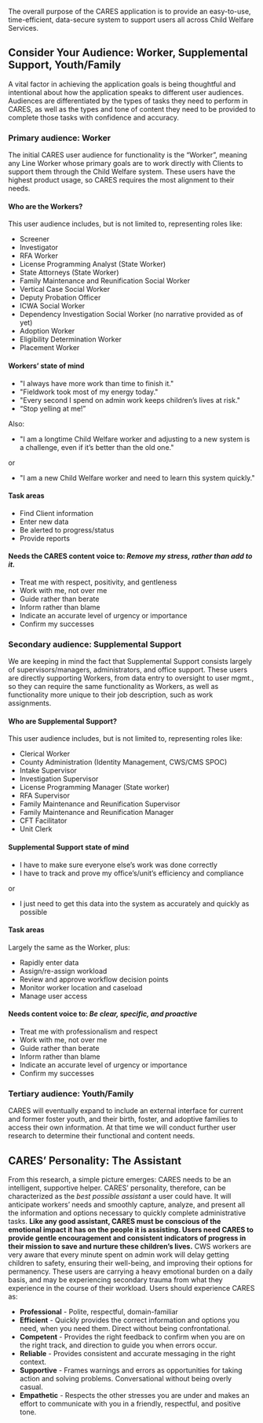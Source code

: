 The overall purpose of the CARES application is to provide an easy-to-use, time-efficient, data-secure system to support users all across Child Welfare Services.

## Consider Your Audience: Worker, Supplemental Support, Youth/Family

A vital factor in achieving the application goals is being thoughtful and intentional about how the application speaks to different user audiences. Audiences are differentiated by the types of tasks they need to perform in CARES, as well as the types and tone of content they need to be provided to complete those tasks with confidence and accuracy.

### Primary audience: Worker

The initial CARES user audience for functionality is the “Worker”, meaning any Line Worker whose primary goals are to work directly with Clients to support them through the Child Welfare system. These users have the highest product usage, so CARES requires the most alignment to their needs.

#### Who are the Workers?

This user audience includes, but is not limited to, representing roles like:

- Screener
- Investigator
- RFA Worker
- License Programming Analyst (State Worker)
- State Attorneys (State Worker)
- Family Maintenance and Reunification Social Worker
- Vertical Case Social Worker
- Deputy Probation Officer
- ICWA Social Worker
- Dependency Investigation Social Worker (no narrative provided as of yet)
- Adoption Worker
- Eligibility Determination Worker
- Placement Worker

#### Workers’ state of mind

- "I always have more work than time to finish it."
- "Fieldwork took most of my energy today."
- "Every second I spend on admin work keeps children’s lives at risk."
- “Stop yelling at me!”

Also:

- "I am a longtime Child Welfare worker and adjusting to a new system is a challenge, even if it’s better than the old one."

or

- "I am a new Child Welfare worker and need to learn this system quickly."

#### Task areas

- Find Client information
- Enter new data
- Be alerted to progress/status
- Provide reports

#### Needs the CARES content voice to: _Remove my stress, rather than add to it._

- Treat me with respect, positivity, and gentleness
- Work with me, not over me
- Guide rather than berate
- Inform rather than blame
- Indicate an accurate level of urgency or importance
- Confirm my successes

### Secondary audience: Supplemental Support

We are keeping in mind the fact that Supplemental Support consists largely of supervisors/managers, administrators, and office support. These users are directly supporting Workers, from data entry to oversight to user mgmt., so they can require the same functionality as Workers, as well as functionality more unique to their job description, such as work assignments.

#### Who are Supplemental Support?

This user audience includes, but is not limited to, representing roles like:

- Clerical Worker
- County Administration (Identity Management, CWS/CMS SPOC)
- Intake Supervisor
- Investigation Supervisor
- License Programming Manager (State worker)
- RFA Supervisor
- Family Maintenance and Reunification Supervisor
- Family Maintenance and Reunification Manager
- CFT Facilitator
- Unit Clerk

#### Supplemental Support state of mind

- I have to make sure everyone else’s work was done correctly
- I have to track and prove my office’s/unit’s efficiency and compliance

or

- I just need to get this data into the system as accurately and quickly as possible

#### Task areas

Largely the same as the Worker, plus:

- Rapidly enter data
- Assign/re-assign workload
- Review and approve workflow decision points
- Monitor worker location and caseload
- Manage user access

#### Needs content voice to: _Be clear, specific, and proactive_

- Treat me with professionalism and respect
- Work with me, not over me
- Guide rather than berate
- Inform rather than blame
- Indicate an accurate level of urgency or importance
- Confirm my successes

### Tertiary audience: Youth/Family

CARES will eventually expand to include an external interface for current and former foster youth, and their birth, foster, and adoptive families to access their own information.
At that time we will conduct further user research to determine their functional and content needs.

## CARES’ Personality: The Assistant

From this research, a simple picture emerges: CARES needs to be an intelligent, supportive helper. CARES’ personality, therefore, can be characterized as the _best possible assistant_ a user could have. It will anticipate workers’ needs and smoothly capture, analyze, and present all the information and options necessary to quickly complete administrative tasks.
**Like any good assistant, CARES must be conscious of the emotional impact it has on the people it is assisting. Users need CARES to provide gentle encouragement and consistent indicators of progress in their mission to save and nurture these children’s lives.**
CWS workers are very aware that every minute spent on admin work will delay getting children to safety, ensuring their well-being, and improving their options for permanency. These users are carrying a heavy emotional burden on a daily basis, and may be experiencing secondary trauma from what they experience in the course of their workload.
Users should experience CARES as:

- **Professional** - Polite, respectful, domain-familiar
- **Efficient** - Quickly provides the correct information and options you need, when you need them. Direct without being confrontational.
- **Competent** - Provides the right feedback to confirm when you are on the right track, and direction to guide you when errors occur.
- **Reliable** - Provides consistent and accurate messaging in the right context.
- **Supportive** - Frames warnings and errors as opportunities for taking action and solving problems. Conversational without being overly casual.
- **Empathetic** - Respects the other stresses you are under and makes an effort to communicate with you in a friendly, respectful, and positive tone.
